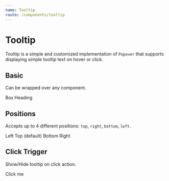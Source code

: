 ```yaml
---
name: Tooltip
route: /components/tooltip
---
```



# Tooltip

Tooltip is a simple and customized implementation of `Popover` that supports displaying simple tooltip text on hover or click.

<PropsTable of={Tooltip} />

## Basic

Can be wrapped over any component.

<Playground>
  <RebassBox m={6}>
    <List>
      <Tooltip content="I'm a tooltip!">
        <Box>Box</Box>
      </Tooltip>
      <Tooltip content="I'm a tooltip!">
        <Heading level={2}>Heading</Heading>
      </Tooltip>
    </List>
  </RebassBox>
</Playground>

## Positions

Accepts up to 4 different positions: `top`, `right`, `bottom`, `left`.

<Playground>
  <RebassBox m={6}>
    <List>
      <Tooltip content="Left" position="left">
        <Box>Left</Box>
      </Tooltip>
      <Tooltip content="Top" position="top">
        <Box>Top (default)</Box>
      </Tooltip>
      <Tooltip content="Bottom" position="bottom">
        <Box>Bottom</Box>
      </Tooltip>
      <Tooltip content="Right" position="right">
        <Box>Right</Box>
      </Tooltip>
    </List>
  </RebassBox>
</Playground>

## Click Trigger

Show/Hide tooltip on click action.

<Playground>
  <RebassBox m={6}>
    <Tooltip content="Click outside of me" trigger="click">
      <Box>Click me</Box>
    </Tooltip>
  </RebassBox>
</Playground>
